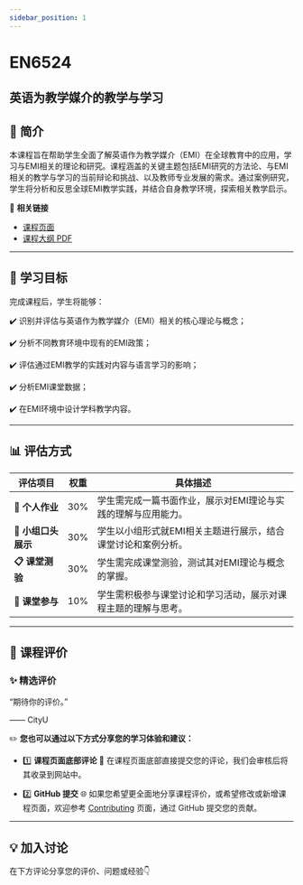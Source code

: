 ```yaml
---
sidebar_position: 1
---
```


# EN6524
## 英语为教学媒介的教学与学习

## **📘 简介**
本课程旨在帮助学生全面了解英语作为教学媒介（EMI）在全球教育中的应用，学习与EMI相关的理论和研究。课程涵盖的关键主题包括EMI研究的方法论、与EMI相关的教学与学习的当前辩论和挑战、以及教师专业发展的需求。通过案例研究，学生将分析和反思全球EMI教学实践，并结合自身教学环境，探索相关教学启示。

🔗 **相关链接**
- [课程页面](https://www.cityu.edu.hk/catalogue/pg/202425/course/EN6524.htm)
- [课程大纲 PDF](https://www.cityu.edu.hk/catalogue/pg/202425/course/EN6524.pdf)

---

## **🎯 学习目标**

完成课程后，学生将能够：

✔️ 识别并评估与英语作为教学媒介（EMI）相关的核心理论与概念；

✔️ 分析不同教育环境中现有的EMI政策；

✔️ 评估通过EMI教学的实践对内容与语言学习的影响；

✔️ 分析EMI课堂数据；

✔️ 在EMI环境中设计学科教学内容。

---

## **📊 评估方式**

| **评估项目**            | **权重** | **具体描述**                                                                                     |
|------------------------|---------|-----------------------------------------------------------------------------------------------|
| **📝 个人作业**         | 30%     | 学生需完成一篇书面作业，展示对EMI理论与实践的理解与应用能力。                                               |
| **🎤 小组口头展示**      | 30%     | 学生以小组形式就EMI相关主题进行展示，结合课堂讨论和案例分析。                                              |
| **📋 课堂测验**          | 30%     | 学生需完成课堂测验，测试其对EMI理论与概念的掌握。                                                     |
| **💬 课堂参与**          | 10%     | 学生需积极参与课堂讨论和学习活动，展示对课程主题的理解与思考。                                               |

---

## **💬 课程评价**

### ✨ **精选评价**
<div className={commentStyles.commentBox}>
    <p className={commentStyles.commentText}>
        “期待你的评价。”
    </p>
    <p className={commentStyles.commentAuthor}>—— CityU</p>
</div>

✏️ **您也可以通过以下方式分享您的学习体验和建议：**

- 1️⃣ **课程页面底部评论**
💬 在课程页面底部直接提交您的评论，我们会审核后将其收录到网站中。

- 2️⃣ **GitHub 提交**
🌐 如果您希望更全面地分享课程评价，或希望修改或新增课程页面，欢迎参考 [Contributing](/contributing) 页面，通过 GitHub 提交您的贡献。

---

## **💡 加入讨论**

在下方评论分享您的评价、问题或经验👇
<Utterances />
